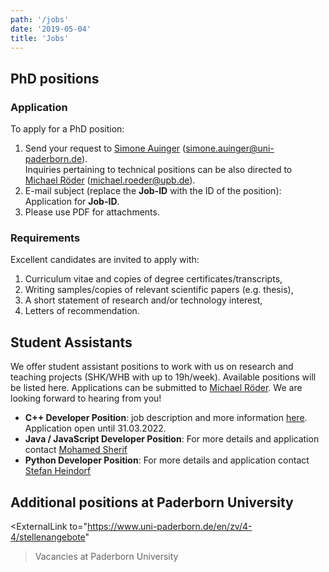 ```yaml
---
path: '/jobs'
date: '2019-05-04'
title: 'Jobs'
---
```


## PhD positions

### Application

To apply for a PhD position:

1. Send your request to [Simone Auinger](/SimoneAuinger) (<a href="mailto:simone.auinger@uni-paderborn.de">simone.auinger@uni-paderborn.de</a>).  
   Inquiries pertaining to technical positions can be also directed to [Michael Röder](/MichaelRoeder) (<a href="mailto:michael.roeder@upb.de">michael.roeder@upb.de</a>).
2. E-mail subject (replace the __Job-ID__ with the ID of the position): Application for __Job-ID__.
3. Please use PDF for attachments.

### Requirements

Excellent candidates are invited to apply with:

1. Curriculum vitae and copies of degree certificates/transcripts,
2. Writing samples/copies of relevant scientific papers (e.g. thesis),
3. A short statement of research and/or technology interest,
4. Letters of recommendation.

## Student Assistants

We offer student assistant positions to work with us on research and teaching projects (SHK/WHB with up to 19h/week). Available positions will be listed here. Applications can be submitted to [Michael Röder](/MichaelRoeder). We are looking forward to hearing from you!
- **C++ Developer Position**: job description and more information [here](/jobs/cpp-dev-student-assistant-job). Application open until 31.03.2022.
- **Java / JavaScript Developer Position**: For more details and application contact [Mohamed Sherif](/MohamedAhmedSherif)
- **Python Developer Position**: For more details and application contact [Stefan Heindorf](/StefanHeindorf)

## Additional positions at Paderborn University

<ExternalLink
     to="https://www.uni-paderborn.de/en/zv/4-4/stellenangebote"
   >Vacancies at Paderborn University</ExternalLink>
